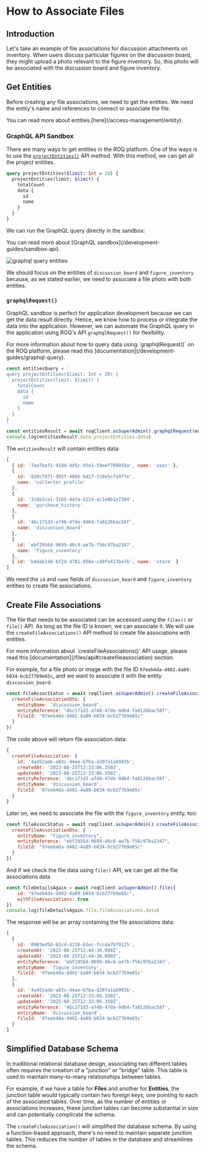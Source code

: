 
# How to Associate Files

## Introduction

Let's take an example of file associations for discussion attachments on inventory. When users discuss particular figures on the discussion board, they might upload a photo relevant to the figure inventory. So, this photo will be associated with the discussion board and figure inventory.

## Get Entities

Before creating any file associations, we need to get the entities. We need the entity's name and references to connect or associate the file.

<Callout type="info">
You can read more about entities [here](/access-management/entity).
</Callout>

### GraphQL API Sandbox

There are many ways to get entities in the ROQ platform. One of the ways is to use the [`projectEntities()`](https://jupiter-pp.roq-platform.com/docs/#query-projectEntities) API method. With this method, we can get all the project entities.

```graphql
query projectEntities($limit: Int = 20) {
  projectEntities(limit: $limit) {
    totalCount
    data {
      id
      name
    }
  }
}
```
We can run the GraphQL query directly in the sandbox:

<Callout type="info">
You can read more about [GraphQL sandbox](/development-guides/sandbox-api).
</Callout>

![graphql query entities](/graphql-queries-entities.png)

We should focus on the entities of `discussion_board` and `figure_inventory` because, as we stated earlier, we need to associate a file photo with both entities.

### `graphqlRequest()`

GraphQL sandbox is perfect for application development because we can get the data result directly. Hence, we know how to process or integrate the data into the application. However, we can automate the GraphQL query in the application using ROQ's API `graphqlRequest()` for flexibility.

<Callout type="info">
For more information about how to query data using `graphqlRequest()` on the ROQ platform, please read this [documentation](/development-guides/graphql-query).
</Callout>

```ts
const entitiesQuery = `
query projectEntities($limit: Int = 20) {
  projectEntities(limit: $limit) {
    totalCount
    data {
      id
      name
    }
  }
}
`
const entitiesResult = await roqClient.asSuperAdmin().graphqlRequest(entitiesQuery)
console.log(entitiesResult.data.projectEntities.data)
```

The `entitiesResult` will contain entities data:

```js
[
  { id: '7ee7be71-91dd-4d5c-93e1-59eef708059a', name: 'user' },
  {
    id: '820cf871-d95f-486b-bd17-fc8e5c7a97fe',
    name: 'collector_profile'
  },
  {
    id: '3c0e2ce1-3105-447a-b214-ac1e0b1e7304',
    name: 'purchase_history'
  },
  {
    id: '4bc171d3-a748-47de-9d64-fa0126bac58f',
    name: 'discussion_board'
  },
  {
    id: 'ebf2956d-9699-46c8-ae7b-f56c97ba2347',
    name: 'figure_inventory'
  },
  { id: 'b4dab148-bf2d-4781-958a-c49fe417be76', name: 'store' }
]
```

We need the `id` and `name` fields of `discussion_board` and `figure_inventory` entities to create file associations. 

## Create File Associations

The file that needs to be associated can be accessed using the `files()` or `file()` API. As long as the file ID is known, we can associate it. We will use the `createFileAssociations()` API method to create file associations with entities. 

<Callout type="info">
For more information about `createFileAssociations()` API usage, please read this [documentation](/files/api#createfileassociation) section.
</Callout>

For example, for a file photo or image with the file ID 
`97eeb4da-d402-4a89-b034-bcb277b9e65c`, and we want to associate it with the entity `discussion_board`:

```js
const fileAssocStatus = await roqClient.asSuperAdmin().createFileAssociation({
  createFileAssociationDto: {
    entityName: "discussion_board",
    entityReference: "4bc171d3-a748-47de-9d64-fa0126bac58f",
    fileId: "97eeb4da-d402-4a89-b034-bcb277b9e65c"
  }
})
```

The code above will return file association data:

```js
{
  createFileAssociation: {
    id: '4a452ade-a83c-44ae-b7ba-d207a1ab903b',
    createdAt: '2023-08-25T12:33:06.350Z',
    updatedAt: '2023-08-25T12:33:06.350Z',
    entityReference: '4bc171d3-a748-47de-9d64-fa0126bac58f',
    entityName: 'discussion_board',
    fileId: '97eeb4da-d402-4a89-b034-bcb277b9e65c'
  }
}
```

Later on, we need to associate the file with the `figure_inventory` entity, too:

```js
const fileAssocStatus = await roqClient.asSuperAdmin().createFileAssociation({
  createFileAssociationDto: {
    entityName: "figure_inventory",
    entityReference: "ebf2956d-9699-46c8-ae7b-f56c97ba2347",
    fileId: "97eeb4da-d402-4a89-b034-bcb277b9e65c"
  }
})
```
And if we check the file data using `file()` API, we can get all the file associations data

```js
const fileDetailsAgain = await roqClient.asSuperAdmin().file({
	id: "97eeb4da-d402-4a89-b034-bcb277b9e65c",
	withFileAssociations: true
})
console.log(fileDetailsAgain.file.fileAssociations.data)
```

The response will be an array containing the file associations data:

```js
[
  {
    id: '0903ed50-62cd-4338-b1ec-fcc4a7bf9125',
    createdAt: '2023-08-25T12:44:38.099Z',
    updatedAt: '2023-08-25T12:44:38.099Z',
    entityReference: 'ebf2956d-9699-46c8-ae7b-f56c97ba2347',
    entityName: 'figure_inventory',
    fileId: '97eeb4da-d402-4a89-b034-bcb277b9e65c'
  },
  {
    id: '4a452ade-a83c-44ae-b7ba-d207a1ab903b',
    createdAt: '2023-08-25T12:33:06.350Z',
    updatedAt: '2023-08-25T12:33:06.350Z',
    entityReference: '4bc171d3-a748-47de-9d64-fa0126bac58f',
    entityName: 'discussion_board',
    fileId: '97eeb4da-d402-4a89-b034-bcb277b9e65c'
  }
]
```

## Simplified Database Schema

In traditional relational database design, associating two different tables often requires the creation of a "junction" or "bridge" table. This table is used to maintain many-to-many relationships between tables. 

For example, if we have a table for **Files** and another for **Entities**, the junction table would typically contain two foreign keys, one pointing to each of the associated tables. Over time, as the number of entities or associations increases, these junction tables can become substantial in size and can potentially complicate the schema.

The `createFileAssociation()` will simplified the database schema. By using a function-based approach, there's no need to maintain separate junction tables. This reduces the number of tables in the database and streamlines the schema.